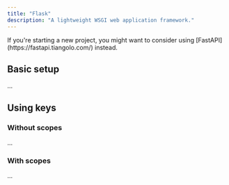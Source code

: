 ```yaml
---
title: "Flask"
description: "A lightweight WSGI web application framework."
---
```


<Tip>
  If you're starting a new project, you might want to consider using
  [FastAPI](https://fastapi.tiangolo.com/) instead.
</Tip>

## Basic setup

...

## Using keys

### Without scopes

...

### With scopes

...

